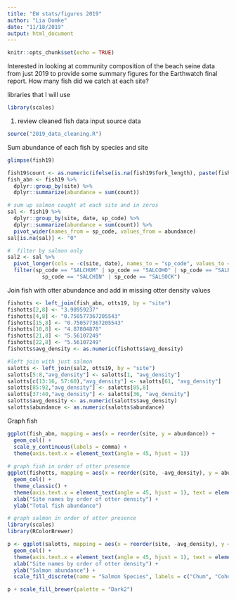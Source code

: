 ```yaml
---
title: "EW stats/figures 2019"
author: "Lia Domke"
date: "11/18/2019"
output: html_document
---
```


```r
knitr::opts_chunk$set(echo = TRUE)
```

Interested in looking at community composition of the beach seine data from just 2019 to provide some summary figures for the Earthwatch final report. How many fish did we catch at each site? 

libraries that I will use
```r
library(scales)
```


1. review cleaned fish data
input source data
```r
source("2019_data_cleaning.R")
```

Sum abundance of each fish by species and site
```r
glimpse(fish19)

fish19$count <- as.numeric(ifelse(is.na(fish19$fork_length), paste(fish19$unmeasured), 1))
fish_abn <- fish19 %>% 
  dplyr::group_by(site) %>%
  dplyr::summarize(abundance = sum(count))

# sum up salmon caught at each site and in zeros
sal <- fish19 %>%
  dplyr::group_by(site, date, sp_code) %>%
  dplyr::summarize(abundance = sum(count)) %>%
  pivot_wider(names_from = sp_code, values_from = abundance)
sal[is.na(sal)] <- "0"

#  filter by salmon only
sal2 <- sal %>%
  pivot_longer(cols = -c(site, date), names_to = "sp_code", values_to = "abundance") %>%
  filter(sp_code == "SALCHUM" | sp_code == "SALCOHO" | sp_code == "SALPINK" |
           sp_code == "SALCHIN" | sp_code == "SALSOCK")

```

Join fish with otter abundance and add in missing otter density values
```r
fishotts <- left_join(fish_abn, otts19, by = "site")
fishotts[2,8] <- "3.98959237"
fishotts[4,8] <- "0.750577367205543"
fishotts[15,8] <- "0.750577367205543"
fishotts[10,8] <- "4.87804878"
fishotts[21,8] <- "5.56107249"
fishotts[22,8] <- "5.56107249"
fishotts$avg_density <- as.numeric(fishotts$avg_density)

#left join with just salmon
salotts <- left_join(sal2, otts19, by = "site")
salotts[5:8,"avg_density"] <- salotts[1, "avg_density"]
salotts[c(13:16, 57:60),"avg_density"] <- salotts[61, "avg_density"]
salotts[85:92,"avg_density"] <- salotts[85,8]
salotts[37:40,"avg_density"] <- salotts[36, "avg_density"]
salotts$avg_density <- as.numeric(salotts$avg_density)
salotts$abundance <- as.numeric(salotts$abundance)
```

Graph fish
```r
ggplot(fish_abn, mapping = aes(x = reorder(site, y = abundance)) +
  geom_col() +
  scale_y_continuous(labels = comma) +
  theme(axis.text.x = element_text(angle = 45, hjust = 1))
  
# graph fish in order of otter presence 
ggplot(fishotts, mapping = aes(x = reorder(site, -avg_density), y = abundance)) +
  geom_col() +
  theme_classic() +
  theme(axis.text.x = element_text(angle = 45, hjust = 1), text = element_text(size=20)) +
  xlab("Site names by order of otter density") +
  ylab("Total fish abundance")

# graph salmon in order of otter presence
library(scales)
library(RColorBrewer)

p <- ggplot(salotts, mapping = aes(x = reorder(site, -avg_density), y = abundance, fill = sp_code)) +
  geom_col() +
  theme(axis.text.x = element_text(angle = 45, hjust = 1), text = element_text(size=20)) +
  xlab("Site names by order of otter density") +
  ylab("Salmon abundance") + 
  scale_fill_discrete(name = "Salmon Species", labels = c("Chum", "Coho", "Pink", "Sockeye")) 

p + scale_fill_brewer(palette = "Dark2")  
```


